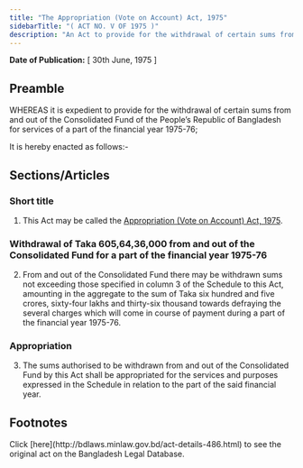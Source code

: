 ```yaml
---
title: "The Appropriation (Vote on Account) Act, 1975"
sidebarTitle: "( ACT NO. V OF 1975 )"
description: "An Act to provide for the withdrawal of certain sums from and out of the Consolidated Fund for the services of a part of the financial year 1975-76."
---
```


**Date of Publication:** [ 30th June, 1975 ]

## Preamble

WHEREAS it is expedient to provide for the withdrawal of certain sums from and out of the Consolidated Fund of the People’s Republic of Bangladesh for services of a part of the financial year 1975-76;

It is hereby enacted as follows:-

## Sections/Articles

### Short title

1. This Act may be called the [Appropriation (Vote on Account) Act, 1975](/laws/act-486 "Appropriation (Vote on Account) Act, 1975").

### Withdrawal of Taka 605,64,36,000 from and out of the Consolidated Fund for a part of the financial year 1975-76

2. From and out of the Consolidated Fund there may be withdrawn sums not exceeding those specified in column 3 of the Schedule to this Act, amounting in the aggregate to the sum of Taka six hundred and five crores, sixty-four lakhs and thirty-six thousand towards defraying the several charges which will come in course of payment during a part of the financial year 1975-76.

### Appropriation

3. The sums authorised to be withdrawn from and out of the Consolidated Fund by this Act shall be appropriated for the services and purposes expressed in the Schedule in relation to the part of the said financial year.

## Footnotes

<Note>
  Click [here](http://bdlaws.minlaw.gov.bd/act-details-486.html) to see the original act on the Bangladesh Legal Database.
</Note>
